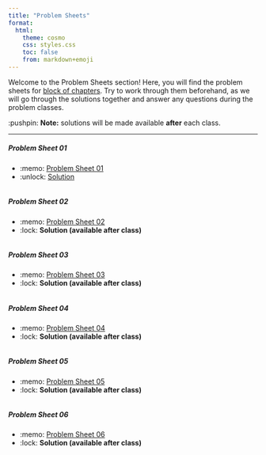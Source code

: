 ```yaml
---
title: "Problem Sheets"
format:
  html:
    theme: cosmo
    css: styles.css
    toc: false
    from: markdown+emoji
---
```


Welcome to the [Problem Sheets]{.attention} section! Here, you will find the problem sheets for [block of chapters](/index.html#syllabus). Try to work through them beforehand, as we will go through the solutions together and answer any questions during the problem classes.

:pushpin: **Note:** solutions will be made available **after** each class.  

---

##### [**Problem Sheet 01**]{.secondary}

<!--:white_check_mark:-->
- :memo: <a href="/problem_sheets/pc01/ex01.pdf" download>Problem Sheet 01</a>
- :unlock: <a href="/problem_sheets/pc01/sol01.pdf" download>Solution</a> <!-- :lock: **Solution (available after class)** :unlock: <a href="/problem_sheets/pc01/sol01.pdf" download>Solution</a> -->

<div style="margin-top: 25pt;"></div>

##### [**Problem Sheet 02**]{.secondary}

<!--:white_check_mark:-->
- :memo: <a href="/problem_sheets/pc02/ex02.pdf" download>Problem Sheet 02</a>
- :lock: **Solution (available after class)** <!-- :unlock: <a href="/problem_sheets/pc02/sol02.pdf" download>Solution</a> -->

<div style="margin-top: 25pt;"></div>

##### [**Problem Sheet 03**]{.secondary}

<!--:white_check_mark:-->
- :memo: <a href="/problem_sheets/pc03/ex03.pdf" download>Problem Sheet 03</a>
- :lock: **Solution (available after class)** <!-- :unlock: <a href="/problem_sheets/pc03/sol03.pdf" download>Solution</a> -->

<div style="margin-top: 25pt;"></div>

##### [**Problem Sheet 04**]{.secondary}

<!--:white_check_mark:-->
- :memo: <a href="/problem_sheets/pc04/ex04.pdf" download>Problem Sheet 04</a>
- :lock: **Solution (available after class)** <!-- :unlock: <a href="/problem_sheets/pc04/sol04.pdf" download>Solution</a> -->

<div style="margin-top: 25pt;"></div>

##### [**Problem Sheet 05**]{.secondary}

<!--:white_check_mark:-->
- :memo: <a href="/problem_sheets/pc05/ex05.pdf" download>Problem Sheet 05</a>
- :lock: **Solution (available after class)** <!-- :unlock: <a href="/problem_sheets/pc05/sol05.pdf" download>Solution</a> -->

<div style="margin-top: 25pt;"></div>

##### [**Problem Sheet 06**]{.secondary}

<!--:white_check_mark:-->
- :memo: <a href="/problem_sheets/pc06/ex06.pdf" download>Problem Sheet 06</a>
- :lock: **Solution (available after class)** <!-- :unlock: <a href="/problem_sheets/pc06/sol06.pdf" download>Solution</a> -->

<div style="margin-top: 25pt;"></div>

